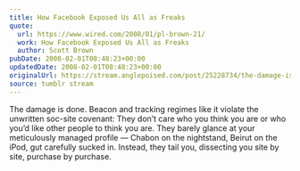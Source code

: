 ```yaml
---
title: How Facebook Exposed Us All as Freaks
quote:
  url: https://www.wired.com/2008/01/pl-brown-21/
  work: How Facebook Exposed Us All as Freaks
  author: Scott Brown
pubDate: 2008-02-01T08:48:23+00:00
updatedDate: 2008-02-01T08:48:23+00:00
originalUrl: https://stream.anglepoised.com/post/25228734/the-damage-is-done-beacon-and-tracking-regimes
source: tumblr stream
---
```


The damage is done. Beacon and tracking regimes like it violate the unwritten soc-site covenant: They don&rsquo;t care who you think you are or who you&rsquo;d like other people to think you are. They barely glance at your meticulously managed profile — Chabon on the nightstand, Beirut on the iPod, gut carefully sucked in. Instead, they tail you, dissecting you site by site, purchase by purchase.
